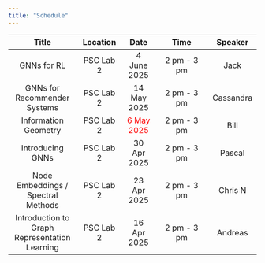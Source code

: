 ```yaml
---
title: "Schedule"
---
```


| Title | Location | Date | Time | Speaker |
|:--------:|:-----:|:---:|:------:|:-----:|
| GNNs for RL    | PSC Lab 2  | 4 June 2025 |    2 pm - 3 pm   |  Jack    |
| GNNs for Recommender Systems    | PSC Lab 2  | 14 May 2025 |    2 pm - 3 pm   |  Cassandra    |
| Information Geometry    | PSC Lab 2  | <span style="color:Red">6 May 2025</span> |    2 pm - 3 pm   |  Bill    |
| Introducing GNNs     | PSC Lab 2  | 30 Apr 2025 |    2 pm - 3 pm   |  Pascal    |
| Node Embeddings / Spectral Methods     | PSC Lab 2  | 23 Apr 2025 |    2 pm - 3 pm   |  Chris N    |
| Introduction to Graph Representation Learning     | PSC Lab 2  | 16 Apr 2025 |    2 pm - 3 pm   |  Andreas    |